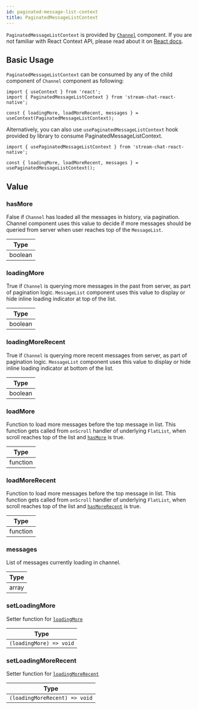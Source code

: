```yaml
---
id: paginated-message-list-context
title: PaginatedMessageListContext
---
```


`PaginatedMessageListContext` is provided by [`Channel`](../core-components/channel.mdx) component. If you are not familiar with React Context API, please read about it on [React docs](https://reactjs.org/docs/context.html).

## Basic Usage

`PaginatedMessageListContext` can be consumed by any of the child component of `Channel` component as following:

```tsx
import { useContext } from 'react';
import { PaginatedMessageListContext } from 'stream-chat-react-native';

const { loadingMore, loadMoreRecent, messages } = useContext(PaginatedMessageListContext);
```

Alternatively, you can also use `usePaginatedMessageListContext` hook provided by library to consume PaginatedMessageListContext.

```tsx
import { usePaginatedMessageListContext } from 'stream-chat-react-native';

const { loadingMore, loadMoreRecent, messages } = usePaginatedMessageListContext();
```

## Value

### hasMore

False if `Channel` has loaded all the messages in history, via pagination. Channel component uses this value to decide if more messages should be queried from server when user reaches top of the `MessageList`.

| Type    |
| ------- |
| boolean |

### loadingMore

True if `Channel` is querying more messages in the past from server, as part of pagination logic. `MessageList` component uses this value to display or hide inline loading indicator at top of the list.

| Type    |
| ------- |
| boolean |

### loadingMoreRecent

True if `Channel` is querying more recent messages from server, as part of pagination logic. `MessageList` component uses this value to display or hide inline loading indicator at bottom of the list.

| Type    |
| ------- |
| boolean |

### loadMore

Function to load more messages before the top message in list. This function gets called from `onScroll` handler of underlying `FlatList`, when scroll reaches top of the list and [`hasMore`](#hasmore) is true.

| Type     |
| -------- |
| function |

### loadMoreRecent

Function to load more messages before the top message in list. This function gets called from `onScroll` handler of underlying `FlatList`, when scroll reaches top of the list and [`hasMoreRecent`](#hasmorerecent) is true.

| Type     |
| -------- |
| function |

### messages

List of messages currently loading in channel.

| Type  |
| ----- |
| array |

### setLoadingMore

Setter function for [`loadingMore`](#loadingmore)

| Type                    |
| ----------------------- |
| `(loadingMore) => void` |

### setLoadingMoreRecent

Setter function for [`loadingMoreRecent`](#loadingmorerecent)

| Type                          |
| ----------------------------- |
| `(loadingMoreRecent) => void` |
